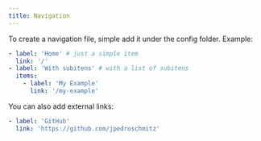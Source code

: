 ```yaml
---
title: Navigation
---
```


To create a navigation file, simple add it under the config folder. Example:

```yml title=sidebar.yml
- label: 'Home' # just a simple item
  link: '/'
- label: 'With subitens' # with a list of subitens
  items:
    - label: 'My Example'
      link: '/my-example'
```

You can also add external links:

```yml
- label: 'GitHub'
  link: 'https://github.com/jpedroschmitz'
```
